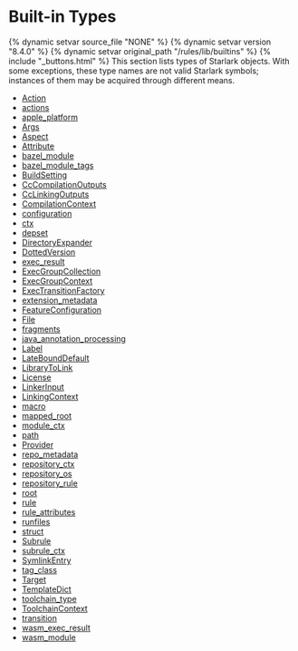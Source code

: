 <html devsite>
<head>
  <meta name="project_path" value="/_project.yaml">
  <meta name="book_path" value="/versions/8.4.0/_book.yaml">
</head>
<body>
<h1 class="page-title">Built-in Types</h1>

{% dynamic setvar source_file "NONE" %}
{% dynamic setvar version "8.4.0" %}
{% dynamic setvar original_path "/rules/lib/builtins" %}
{% include "_buttons.html" %}
This section lists types of Starlark objects. With some exceptions, these type names are not valid Starlark symbols; instances of them may be acquired through different means.

<ul>

<li><a href="/versions/8.4.0/rules/lib/builtins/Action">Action</a></li>

<li><a href="/versions/8.4.0/rules/lib/builtins/actions">actions</a></li>

<li><a href="/versions/8.4.0/rules/lib/builtins/apple_platform">apple_platform</a></li>

<li><a href="/versions/8.4.0/rules/lib/builtins/Args">Args</a></li>

<li><a href="/versions/8.4.0/rules/lib/builtins/Aspect">Aspect</a></li>

<li><a href="/versions/8.4.0/rules/lib/builtins/Attribute">Attribute</a></li>

<li><a href="/versions/8.4.0/rules/lib/builtins/bazel_module">bazel_module</a></li>

<li><a href="/versions/8.4.0/rules/lib/builtins/bazel_module_tags">bazel_module_tags</a></li>

<li><a href="/versions/8.4.0/rules/lib/builtins/BuildSetting">BuildSetting</a></li>

<li><a href="/versions/8.4.0/rules/lib/builtins/CcCompilationOutputs">CcCompilationOutputs</a></li>

<li><a href="/versions/8.4.0/rules/lib/builtins/CcLinkingOutputs">CcLinkingOutputs</a></li>

<li><a href="/versions/8.4.0/rules/lib/builtins/CompilationContext">CompilationContext</a></li>

<li><a href="/versions/8.4.0/rules/lib/builtins/configuration">configuration</a></li>

<li><a href="/versions/8.4.0/rules/lib/builtins/ctx">ctx</a></li>

<li><a href="/versions/8.4.0/rules/lib/builtins/depset">depset</a></li>

<li><a href="/versions/8.4.0/rules/lib/builtins/DirectoryExpander">DirectoryExpander</a></li>

<li><a href="/versions/8.4.0/rules/lib/builtins/DottedVersion">DottedVersion</a></li>

<li><a href="/versions/8.4.0/rules/lib/builtins/exec_result">exec_result</a></li>

<li><a href="/versions/8.4.0/rules/lib/builtins/ExecGroupCollection">ExecGroupCollection</a></li>

<li><a href="/versions/8.4.0/rules/lib/builtins/ExecGroupContext">ExecGroupContext</a></li>

<li><a href="/versions/8.4.0/rules/lib/builtins/ExecTransitionFactory">ExecTransitionFactory</a></li>

<li><a href="/versions/8.4.0/rules/lib/builtins/extension_metadata">extension_metadata</a></li>

<li><a href="/versions/8.4.0/rules/lib/builtins/FeatureConfiguration">FeatureConfiguration</a></li>

<li><a href="/versions/8.4.0/rules/lib/builtins/File">File</a></li>

<li><a href="/versions/8.4.0/rules/lib/builtins/fragments">fragments</a></li>

<li><a href="/versions/8.4.0/rules/lib/builtins/java_annotation_processing">java_annotation_processing</a></li>

<li><a href="/versions/8.4.0/rules/lib/builtins/Label">Label</a></li>

<li><a href="/versions/8.4.0/rules/lib/builtins/LateBoundDefault">LateBoundDefault</a></li>

<li><a href="/versions/8.4.0/rules/lib/builtins/LibraryToLink">LibraryToLink</a></li>

<li><a href="/versions/8.4.0/rules/lib/builtins/License">License</a></li>

<li><a href="/versions/8.4.0/rules/lib/builtins/LinkerInput">LinkerInput</a></li>

<li><a href="/versions/8.4.0/rules/lib/builtins/LinkingContext">LinkingContext</a></li>

<li><a href="/versions/8.4.0/rules/lib/builtins/macro">macro</a></li>

<li><a href="/versions/8.4.0/rules/lib/builtins/mapped_root">mapped_root</a></li>

<li><a href="/versions/8.4.0/rules/lib/builtins/module_ctx">module_ctx</a></li>

<li><a href="/versions/8.4.0/rules/lib/builtins/path">path</a></li>

<li><a href="/versions/8.4.0/rules/lib/builtins/Provider">Provider</a></li>

<li><a href="/versions/8.4.0/rules/lib/builtins/repo_metadata">repo_metadata</a></li>

<li><a href="/versions/8.4.0/rules/lib/builtins/repository_ctx">repository_ctx</a></li>

<li><a href="/versions/8.4.0/rules/lib/builtins/repository_os">repository_os</a></li>

<li><a href="/versions/8.4.0/rules/lib/builtins/repository_rule">repository_rule</a></li>

<li><a href="/versions/8.4.0/rules/lib/builtins/root">root</a></li>

<li><a href="/versions/8.4.0/rules/lib/builtins/rule">rule</a></li>

<li><a href="/versions/8.4.0/rules/lib/builtins/rule_attributes">rule_attributes</a></li>

<li><a href="/versions/8.4.0/rules/lib/builtins/runfiles">runfiles</a></li>

<li><a href="/versions/8.4.0/rules/lib/builtins/struct">struct</a></li>

<li><a href="/versions/8.4.0/rules/lib/builtins/Subrule">Subrule</a></li>

<li><a href="/versions/8.4.0/rules/lib/builtins/subrule_ctx">subrule_ctx</a></li>

<li><a href="/versions/8.4.0/rules/lib/builtins/SymlinkEntry">SymlinkEntry</a></li>

<li><a href="/versions/8.4.0/rules/lib/builtins/tag_class">tag_class</a></li>

<li><a href="/versions/8.4.0/rules/lib/builtins/Target">Target</a></li>

<li><a href="/versions/8.4.0/rules/lib/builtins/TemplateDict">TemplateDict</a></li>

<li><a href="/versions/8.4.0/rules/lib/builtins/toolchain_type">toolchain_type</a></li>

<li><a href="/versions/8.4.0/rules/lib/builtins/ToolchainContext">ToolchainContext</a></li>

<li><a href="/versions/8.4.0/rules/lib/builtins/transition">transition</a></li>

<li><a href="/versions/8.4.0/rules/lib/builtins/wasm_exec_result">wasm_exec_result</a></li>

<li><a href="/versions/8.4.0/rules/lib/builtins/wasm_module">wasm_module</a></li>
</ul>
</body>
</html>

